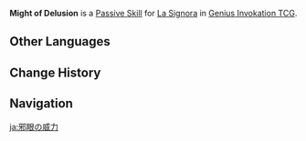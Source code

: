 {{Genius Invokation TCG Skill Infobox
|image      = Might of Delusion Character Card Skill.png
|type       = Passive Skill
|character  = La Signora
|element    = Cryo
|matching   = 
|unaligned  = 
|energy     = 
|effect     = (Passive) When the battle begins, this character gains '''Ice-Sealed Crimson Witch of Embers'''.<br><br>'''Ice-Sealed Crimson Witch of Embers'''<br>'''When the Action Phase starts:''' If the attached character has no more than 4 HP, remove this effect.<br>'''When attached character is defeated:''' Remove this effect, ensure that character will not be defeated and heal them to 1 HP.<br>'''When this effect is removed:''' Attached character will transform into the '''Crimson Witch of Embers''' state.<br><br>'''Crimson Witch of Embers'''<br>Signora can permanently change into the "Crimson Witch of Embers" state. After changing, Signora's Elemental Type changes from {{color|Cryo}} to {{color|Pyro}}. After changing, this character can use the skills of the Crimson Witch of Embers, but can no longer use Signora's original skills.
|order      = 4
}}
'''Might of Delusion''' is a [[Character Card Passive Skill|Passive Skill]] for [[La Signora (Character Card)|La Signora]] in [[Genius Invokation TCG]].

==Other Languages==
{{Other Languages
|en      = Might of Delusion
|zhs     = 邪眼之威
|zhs_rm  = 
|zht     = 邪眼之威
|zht_rm  = 
|zh_tl   = 
|ja      = 邪眼の威力
|ja_rm   = Jagan no Iryoku
|ja_tl   = Might of Delusion
|ko      = 사안의 위엄
|ko_rm   = 
|ko_tl   = 
|es      = Poderío de Engaño
|es_tl   = Power of Deception
|fr      = Pouvoir de tromperie
|fr_tl   = Might of Deception
|ru      = Сила порчи
|ru_tl   = 
|th      = Might of Delusion
|vi      = Uy Lực Delusion
|vi_tl   = 
|de      = Gewalt des Teuflischen Auges
|de_tl   = Force of the Devilish Eye
|id      = Might of Delusion
|pt      = Poder da Ilusão
|pt_tl   = 
|tr      = Sanrı Gücü
|tr_tl   = 
|it      = Potere dell'inganno
|it_tl   = 
}}

==Change History==
{{Change History|4.3}}

==Navigation==
{{Genius Invokation TCG Skill Navbox|La Signora}}
{{Genius Invokation TCG Skill Navbox|Crimson Witch of Embers}}

[[ja:邪眼の威力]]